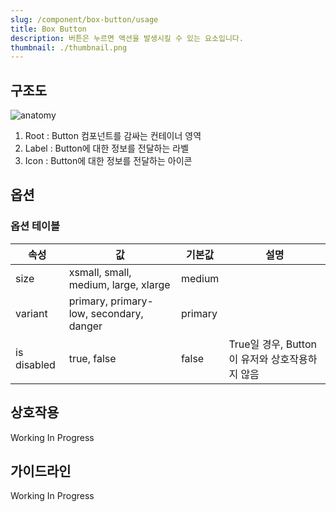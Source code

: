 ```yaml
---
slug: /component/box-button/usage
title: Box Button
description: 버튼은 누르면 액션을 발생시킬 수 있는 요소입니다.
thumbnail: ./thumbnail.png
---
```


## 구조도

![anatomy](./anatomy.png)

1. Root : Button 컴포넌트를 감싸는 컨테이너 영역
2. Label : Button에 대한 정보를 전달하는 라벨
3. Icon : Button에 대한 정보를 전달하는 아이콘

## 옵션

### 옵션 테이블

| 속성        | 값                                      | 기본값  | 설명                                           |
| ----------- | --------------------------------------- | ------- | ---------------------------------------------- |
| size        | xsmall, small, medium, large, xlarge    | medium  |                                                |
| variant     | primary, primary-low, secondary, danger | primary |                                                |
| is disabled | true, false                             | false   | True일 경우, Button이 유저와 상호작용하지 않음 |

## 상호작용

Working In Progress

## 가이드라인

Working In Progress
